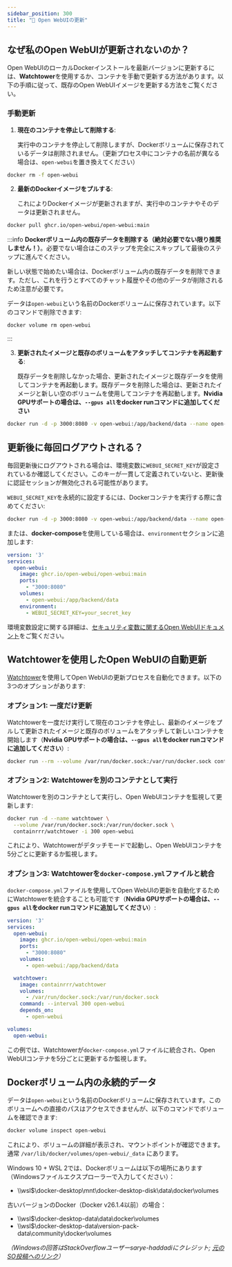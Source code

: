 ```yaml
---
sidebar_position: 300 
title: "🔄 Open WebUIの更新"
---
```




## なぜ私のOpen WebUIが更新されないのか？

Open WebUIのローカルDockerインストールを最新バージョンに更新するには、**Watchtower**を使用するか、コンテナを手動で更新する方法があります。以下の手順に従って、既存のOpen WebUIイメージを更新する方法をご覧ください。

### 手動更新

1. **現在のコンテナを停止して削除する**:

   実行中のコンテナを停止して削除しますが、Dockerボリュームに保存されているデータは削除されません。（更新プロセス中にコンテナの名前が異なる場合は、`open-webui`を置き換えてください）

```bash
docker rm -f open-webui
```

2. **最新のDockerイメージをプルする**:

   これによりDockerイメージが更新されますが、実行中のコンテナやそのデータは更新されません。

```bash
docker pull ghcr.io/open-webui/open-webui:main
```


:::info
**Dockerボリューム内の既存データを削除する（絶対必要でない限り推奨しません！）**。必要でない場合はこのステップを完全にスキップして最後のステップに進んでください。

   新しい状態で始めたい場合は、Dockerボリューム内の既存データを削除できます。ただし、これを行うとすべてのチャット履歴やその他のデータが削除されるため注意が必要です。

   データは`open-webui`という名前のDockerボリュームに保存されています。以下のコマンドで削除できます:

```bash
docker volume rm open-webui
```
:::

3. **更新されたイメージと既存のボリュームをアタッチしてコンテナを再起動する**:

   既存データを削除しなかった場合、更新されたイメージと既存データを使用してコンテナを再起動します。既存データを削除した場合は、更新されたイメージと新しい空のボリュームを使用してコンテナを再起動します。**Nvidia GPUサポートの場合は、`--gpus all`をdocker runコマンドに追加してください**

```bash
docker run -d -p 3000:8080 -v open-webui:/app/backend/data --name open-webui ghcr.io/open-webui/open-webui:main
```

## 更新後に毎回ログアウトされる？
毎回更新後にログアウトされる場合は、環境変数に`WEBUI_SECRET_KEY`が設定されているか確認してください。このキーが一貫して定義されていないと、更新後に認証セッションが無効化される可能性があります。

`WEBUI_SECRET_KEY`を永続的に設定するには、Dockerコンテナを実行する際に含めてください:

```bash
docker run -d -p 3000:8080 -v open-webui:/app/backend/data --name open-webui -e WEBUI_SECRET_KEY=your_secret_key ghcr.io/open-webui/open-webui:main
```

または、**docker-compose**を使用している場合は、`environment`セクションに追加します:

```yml
version: '3'
services:
  open-webui:
    image: ghcr.io/open-webui/open-webui:main
    ports:
      - "3000:8080"
    volumes:
      - open-webui:/app/backend/data
    environment:
      - WEBUI_SECRET_KEY=your_secret_key
```

環境変数設定に関する詳細は、[セキュリティ変数に関するOpen WebUIドキュメント](https://docs.openwebui.com/getting-started/env-configuration#security-variables)をご覧ください。

## Watchtowerを使用したOpen WebUIの自動更新

[Watchtower](https://containrrr.dev/watchtower/)を使用してOpen WebUIの更新プロセスを自動化できます。以下の3つのオプションがあります:

### オプション1: 一度だけ更新

Watchtowerを一度だけ実行して現在のコンテナを停止し、最新のイメージをプルして更新されたイメージと既存のボリュームをアタッチして新しいコンテナを開始します（**Nvidia GPUサポートの場合は、`--gpus all`をdocker runコマンドに追加してください**）:

```bash
docker run --rm --volume /var/run/docker.sock:/var/run/docker.sock containrrr/watchtower --run-once open-webui
```

### オプション2: Watchtowerを別のコンテナとして実行

Watchtowerを別のコンテナとして実行し、Open WebUIコンテナを監視して更新します:

```bash
docker run -d --name watchtower \
  --volume /var/run/docker.sock:/var/run/docker.sock \
  containrrr/watchtower -i 300 open-webui
```

これにより、Watchtowerがデタッチモードで起動し、Open WebUIコンテナを5分ごとに更新するか監視します。

### オプション3: Watchtowerを`docker-compose.yml`ファイルと統合

`docker-compose.yml`ファイルを使用してOpen WebUIの更新を自動化するためにWatchtowerを統合することも可能です（**Nvidia GPUサポートの場合は、`--gpus all`をdocker runコマンドに追加してください**）:

```yml
version: '3'
services:
  open-webui:
    image: ghcr.io/open-webui/open-webui:main
    ports:
      - "3000:8080"
    volumes:
      - open-webui:/app/backend/data

  watchtower:
    image: containrrr/watchtower
    volumes:
      - /var/run/docker.sock:/var/run/docker.sock
    command: --interval 300 open-webui
    depends_on:
      - open-webui

volumes:
  open-webui:
```

この例では、Watchtowerが`docker-compose.yml`ファイルに統合され、Open WebUIコンテナを5分ごとに更新するか監視します。

## Dockerボリューム内の永続的データ

データは`open-webui`という名前のDockerボリュームに保存されています。このボリュームへの直接のパスはアクセスできませんが、以下のコマンドでボリュームを確認できます:

```bash
docker volume inspect open-webui
```

これにより、ボリュームの詳細が表示され、マウントポイントが確認できます。通常 `/var/lib/docker/volumes/open-webui/_data` にあります。

Windows 10 + WSL 2では、Dockerボリュームは以下の場所にあります（Windowsファイルエクスプローラーで入力してください）：
- \\\wsl$\docker-desktop\mnt\docker-desktop-disk\data\docker\volumes

古いバージョンのDocker（Docker v26.1.4以前）の場合：
- \\\wsl$\docker-desktop-data\data\docker\volumes
- \\\wsl$\docker-desktop-data\version-pack-data\community\docker\volumes

_（Windowsの回答はStackOverflowユーザーsarye-haddadiにクレジット; [元のSO投稿へのリンク](https://stackoverflow.com/questions/43181654/locating-data-volumes-in-docker-desktop-windows)）_
